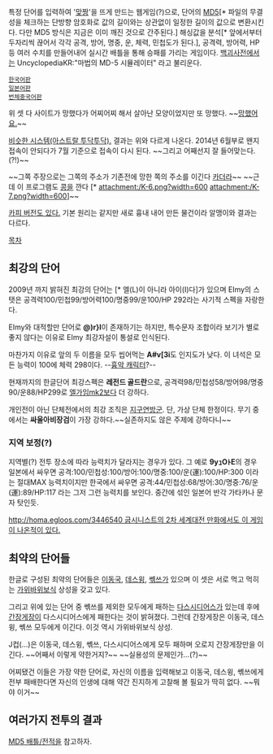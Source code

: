특정 단어를 입력하여 '[[맞짱]]'을 뜨게 만드는 웹게임(?)으로, 단어의 [[MD5]][* 파일의 무결성을 체크하는 단방향 암호화로 값의 길이와는 상관없이 일정한 길이의 값으로 변환시킨다. 다만 MD5 방식은 지금은 이미 깨진 것으로 간주된다.] 해싱값을 분석[* 앞에서부터 두자리씩 끊어서 각각 공격, 방어, 명중, 운, 체력, 민첩도가 된다.], 공격력, 방어력, HP 등 여러 수치를 만들어내어 실시간 배틀을 통해 승패를 가리는 게임이다. 
[[백괴사전]]에서는 UncyclopediaKR:"마법의 MD-5 시뮬레이터" 라고 불리운다.

 [http://kr.md5b.com/ 한국어판]
 [http://jp.md5b.com/ 일본어판]
 [http://tw.md5b.com/ 번체중국어판]
위 셋 다 사이트가 망했다가 어찌어찌 해서 살아난 모양이었지만 또 망했다. ~~[[망했어요.]]~~

[http://blcat.kr/@/fight.php 비슷한 시스템(아스트랄 투닥투닥).] 결과는 위와 다르게 나온다. 2014년 6월부로 왠지 접속이 안되다가 7월 기준으로 접속이 다시 된다. ~~그리고 어째선지 잘 들어맞는다.(?!)~~ 

~~그쪽 주장으로는 그쪽의 주소가 기존전에 망한 쪽의 주소를 이긴다 [[카더라 통신|카더라]]~~ 
~~근데 이 프로그램도 [[홍진호|콩]]을 깐다 [* attachment:/K-6.png?width=600 attachment:/K-7.png?width=600]~~

[http://0xf.kr/games/md5btl/ 카피 버전도 있다.] 기본 원리는 같지만 새로 흉내 내어 만든 물건이라 알맹이와 결과는 다르다.

[[목차]]

== 최강의 단어 ==

2009년 까지 밝혀진 최강의 단어는 '''{{{EImy}}}'''[* 엘(L)이 아니라 아이(I)다]가 있으며 EImy의 스탯은 공격력100/민첩99/방어력100/명중99/운100/HP 292라는 사기적 스펙을 자랑한다.

EImy와 대적할만 단어로 '''@)r}I'''이 존재하기는 하지만, 특수문자 조합이라 보기가 별로 좋지 않다는 이유로 EImy 최강자설이 통설로 인식된다. 

마찬가지 이유로 앞의 두 이름을 모두 씹어먹는 '''A#v[3i'''도 인지도가 낮다. 이 녀석은 모든 능력이 100에 체력 298이다. --[[흉악 캐릭터]]?--

현재까지의 한글단어 최강스펙은 '''레전드 골드란'''으로, 공격력98/민첩성58/방어98/명중90/운88/HP299로  [[엘가임 MK2|엘가임mk2]]보다 더 강하다.

개인전이 아닌 단체전에서의 최강 조직은 [[지구연방군]]. 단, 가상 단체 한정이다.
무기 중에서는 '''싸울아비장검'''이 가장 강하다.~~실존하지도 않은 주제에 강하다니~~

=== 지역 보정(?) ===

지역별(?) 전투 장소에 따라 능력치가 달라지는 경우가 있다. 그 예로 '''9yｭOﾄE'''의 경우 일본에서 싸우면 공격:100/민첩성:100/방어:100/명중:100/운(運):100/HP:300 이라는 절대MAX 능력치이지만 한국에서 싸우면 공격:44/민첩성:68/방어:30/명중:76/운(運):89/HP:117 라는 그저 그런 능력치를 보인다. 중간에 섞인 일본어 반각 가타카나 문자 탓인듯.

[[http://homa.egloos.com/3446540 굽시니스트의 2차 세계대전 만화에서도 이 게임이 나온적이 있다.]]

== 최약의 단어들 ==

한글로 구성된 최약의 단어들은 [[이동국]], [[데스윙]], [[쎾쓰]]가 있으며 이 셋은 서로 먹고 먹히는 [[가위바위보]]식 상성을 갖고 있다. 

그리고 위에 있는 단어 중 쎾쓰를 제외한 모두에게 패하는 [[다스 시디어스|다스시디어스]]가 있는데 후에 [[간장게장]]이 다스시디어스에게 패한다는 것이 밝혀졌다. 그런데 간장게장은 이동국, 데스윙, 쎾쓰 모두에게 이긴다. 이것 역시 가위바위보식 상성.

J컵(...)은 이동국, 데스윙, 쎾쓰, 다스시디어스에게 모두 패하며 오로지 간장게장만을 이긴다. ~~어째서 이렇게 약한거지?~~ ~~실용성의 문제인가…(?)~~

어찌됐건 이들은 가장 약한 단어로, 자신의 이름을 입력해보고 이동국, 데스윙, 쎾쓰에게 전부 패배한다면 자신의 인생에 대해 약간 진지하게 고찰해 볼 필요가 딱히 없다. ~~뭐야 이거~~

== 여러가지 전투의 결과 ==

[[MD5 배틀/전적]]을 참고하자.
